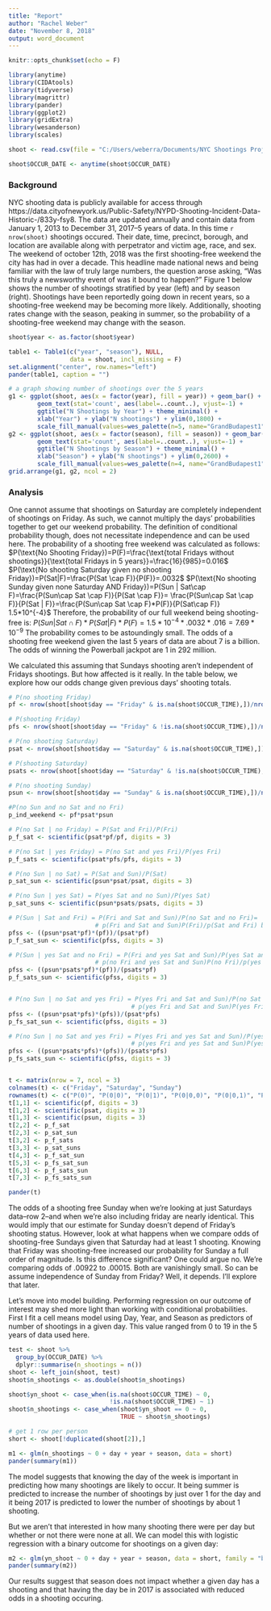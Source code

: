 ---
title: "Report"
author: "Rachel Weber"
date: "November 8, 2018"
output: word_document
---

```{r setup, include=FALSE}
knitr::opts_chunk$set(echo = F)

library(anytime)
library(CIDAtools)
library(tidyverse)
library(magrittr)
library(pander)
library(ggplot2)
library(gridExtra)
library(wesanderson)
library(scales)
```

```{r}
shoot <- read.csv(file = "C:/Users/weberra/Documents/NYC Shootings Project/Data/NYC_extracolumns.csv")

shoot$OCCUR_DATE <- anytime(shoot$OCCUR_DATE)
```
### Background
NYC shooting data is publicly available for access through https://data.cityofnewyork.us/Public-Safety/NYPD-Shooting-Incident-Data-Historic-/833y-fsy8. The data are updated annually and contain data from January 1, 2013 to December 31, 2017--5 years of data. In this time `r nrow(shoot)` shootings occured. Their date, time, precinct, borough, and location are available along with perpetrator and victim age, race, and sex.
The weekend of october 12th, 2018 was the first shooting-free weekend the city has had in over a decade. This headline made national news and being familiar with the law of truly large numbers, the question arose asking, "Was this truly a newsworthy event of was it bound to happen?"
Figure 1 below shows the number of shootings stratified by year (left) and by season (right). Shootings have been reportedly going down in recent years, so a shooting-free weekend may be becoming more likely. Additionally, shooting rates change with the season, peaking in summer, so the probability of a shooting-free weekend may change with the season.
```{r}
shoot$year <- as.factor(shoot$year)

table1 <- Table1(c("year", "season"), NULL,
                 data = shoot, incl_missing = F)
set.alignment("center", row.names="left")
pander(table1, caption = "")

```

```{r, fig.width= 7}
# a graph showing number of shootings over the 5 years
g1 <- ggplot(shoot, aes(x = factor(year), fill = year)) + geom_bar() + 
        geom_text(stat='count', aes(label=..count..), vjust=-1) +
        ggtitle("N Shootings by Year") + theme_minimal() +
        xlab("Year") + ylab("N shootings") + ylim(0,1800) + 
        scale_fill_manual(values=wes_palette(n=5, name="GrandBudapest1", type = "continuous"))
g2 <- ggplot(shoot, aes(x = factor(season), fill = season)) + geom_bar() + 
        geom_text(stat='count', aes(label=..count..), vjust=-1) +
        ggtitle("N Shootings by Season") + theme_minimal() +
        xlab("Season") + ylab("N shootings") + ylim(0,2600) + 
        scale_fill_manual(values=wes_palette(n=4, name="GrandBudapest1", type = "continuous"))
grid.arrange(g1, g2, ncol = 2)
```

### Analysis
One cannot assume that shootings on Saturday are completely independent of shootings on Friday. As such, we cannot multiply the days' probabilities together to get our weekend probability. The definition of conditional probability though, does not necessitate independence and can be used here. The probability of a shooting free weekend was calculated as follows:
$P(\text{No Shooting Friday})=P(F)=\frac{\text{total Fridays without shootings}}{\text{total Fridays in 5 years}}=\frac{16}{985}=0.016$
$P(\text{No shooting Saturday given no shooting Friday})=P(Sat|F)=\frac{P(Sat \cap F)}{P(F)}=.0032$
$P(\text{No shooting Sunday given none Saturday AND Friday})=P(Sun | Sat\cap F)=\frac{P(Sun\cap Sat \cap F)}{P(Sat \cap F)}= \frac{P(Sun\cap Sat \cap F)}{P(Sat | F)}=\frac{P(Sun\cap Sat \cap F)*P(F)}{P(Sat\cap F)} 1.5*10^{-4}$
Therefore, the probability of our full weekend being shooting-free is:
$P(Sun|Sat \cap F)*P(Sat | F)*P(F)= 1.5*10^{-4}*.0032*.016=7.69*10^{-9}$
The probability comes to be astoundingly small. The odds of a shooting free weekend given the last 5 years of data are about 7 is a billion. The odds of winning the Powerball jackpot are 1 in 292 million.

We calculated this assuming that Sundays shooting aren't independent of Fridays shootings. But how affected is it really. In the table below, we explore how our odds change given previous days' shooting totals.

```{r}
# P(no shooting Friday)
pf <- nrow(shoot[shoot$day == "Friday" & is.na(shoot$OCCUR_TIME),])/nrow(shoot[shoot$day == "Friday",])

# P(shooting Friday)
pfs <- nrow(shoot[shoot$day == "Friday" & !is.na(shoot$OCCUR_TIME),])/nrow(shoot[shoot$day == "Friday",])

# P(no shooting Saturday)
psat <- nrow(shoot[shoot$day == "Saturday" & is.na(shoot$OCCUR_TIME),])/nrow(shoot[shoot$day == "Saturday",])

# P(shooting Saturday)
psats <- nrow(shoot[shoot$day == "Saturday" & !is.na(shoot$OCCUR_TIME),])/nrow(shoot[shoot$day == "Saturday",])

# P(no shooting Sunday)
psun <- nrow(shoot[shoot$day == "Sunday" & is.na(shoot$OCCUR_TIME),])/nrow(shoot[shoot$day == "Sunday",])

#P(no Sun and no Sat and no Fri)
p_ind_weekend <- pf*psat*psun

# P(no Sat | no Friday) = P(Sat and Fri)/P(Fri)
p_f_sat <- scientific(psat*pf/pf, digits = 3)

# P(no Sat | yes Friday) = P(no Sat and yes Fri)/P(yes Fri)
p_f_sats <- scientific(psat*pfs/pfs, digits = 3)

# P(no Sun | no Sat) = P(Sat and Sun)/P(Sat)
p_sat_sun <- scientific(psun*psat/psat, digits = 3)

# P(no Sun | yes Sat) = P(yes Sat and no Sun)/P(yes Sat)
p_sat_suns <- scientific(psun*psats/psats, digits = 3)

# P(Sun | Sat and Fri) = P(Fri and Sat and Sun)/P(no Sat and no Fri)=
                        # p(Fri and Sat and Sun)P(Fri)/p(Sat and Fri) by conditional probability
pfss <- ((psun*psat*pf)*(pf))/(psat*pf)
p_f_sat_sun <- scientific(pfss, digits = 3)

# P(Sun | yes Sat and no Fri) = P(Fri and yes Sat and Sun)/P(yes Sat and no Fri)=
                        # p(no Fri and yes Sat and Sun)P(no Fri)/p(yes Sat and no Fri) by conditional probability
pfss <- ((psun*psats*pf)*(pf))/(psats*pf)
p_f_sats_sun <- scientific(pfss, digits = 3)


# P(no Sun | no Sat and yes Fri) = P(yes Fri and Sat and Sun)/P(no Sat and yes Fri)=
                                  # p(yes Fri and Sat and Sun)P(yes Fri)/p(Sat and yes Fri)
pfss <- ((psun*psat*pfs)*(pfs))/(psat*pfs)
p_fs_sat_sun <- scientific(pfss, digits = 3)

# P(no Sun | no Sat and yes Fri) = P(yes Fri and yes Sat and Sun)/P(yes Sat and yes Fri)=
                                  # p(yes Fri and yes Sat and Sun)P(yes Fri)/p(yes Sat and yes Fri)
pfss <- ((psun*psats*pfs)*(pfs))/(psats*pfs)
p_fs_sats_sun <- scientific(pfss, digits = 3)


t <- matrix(nrow = 7, ncol = 3)
colnames(t) <- c("Friday", "Saturday", "Sunday")
rownames(t) <- c("P(0)", "P(0|0)", "P(0|1)", "P(0|0,0)", "P(0|0,1)", "P(0|1,0)", "P(0|1,1)")
t[1,1] <- scientific(pf, digits = 3)
t[1,2] <- scientific(psat, digits = 3)
t[1,3] <- scientific(psun, digits = 3)
t[2,2] <- p_f_sat
t[2,3] <- p_sat_sun
t[3,2] <- p_f_sats
t[3,3] <- p_sat_suns
t[4,3] <- p_f_sat_sun
t[5,3] <- p_fs_sat_sun
t[6,3] <- p_f_sats_sun
t[7,3] <- p_fs_sats_sun

pander(t)
```

The odds of a shooting free Sunday when we're looking at just Saturdays data--row 2--and when we're also including friday are nearly identical. This would imply that our estimate for Sunday doesn't depend of Friday's shooting status. However, look at what happens when we compare odds of shooting-free Sundays given that Saturday had at least 1 shooting. Knowing that Friday was shooting-free increased our probability for Sunday a full order of magnitude. Is this difference significant? One could argue no. We're comparing odds of .00922 to .00015. Both are vanishingly small. So can be assume independence of Sunday from Friday? Well, it depends. I'll explore that later.

Let's move into model building. Performing regression on our outcome of interest may shed more light than working with conditional probabilities. First I fit a cell means model using Day, Year, and Season as predictors of number of shootings in a given day. This value ranged from 0 to 19 in the 5 years of data used here.
```{r}
test <- shoot %>% 
  group_by(OCCUR_DATE) %>% 
  dplyr::summarise(n_shootings = n())
shoot <- left_join(shoot, test)
shoot$n_shootings <- as.double(shoot$n_shootings)

shoot$yn_shoot <- case_when(is.na(shoot$OCCUR_TIME) ~ 0,
                            !is.na(shoot$OCCUR_TIME) ~ 1)
shoot$n_shootings <- case_when(shoot$yn_shoot == 0 ~ 0, 
                               TRUE ~ shoot$n_shootings)

# get 1 row per person
short <- shoot[!duplicated(shoot[2]),]

m1 <- glm(n_shootings ~ 0 + day + year + season, data = short)
pander(summary(m1))
```

The model suggests that knowing the day of the week is important in predicting how many shootings are likely to occur. It being summer is predicted to increase the number of shootings by just over 1 for the day and it being 2017 is predicted to lower the number of shootings by about 1 shooting.

But we aren't that interested in how many shooting there were per day but whether or not there were none at all. We can model this with logistic regression with a binary outcome for shootings on a given day:

```{r}
m2 <- glm(yn_shoot ~ 0 + day + year + season, data = short, family = "binomial")
pander(summary(m2))
```

Our results suggest that season does not impact whether a given day has a shooting and that having the day be in 2017 is associated with reduced odds in a shooting occuring.

